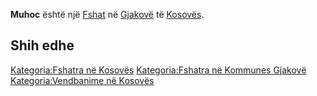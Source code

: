 {{Fshat në Kosovës
 | Emri                = Muhoc
| sqi_N_name = Muhoc
| sqi_N_FULL_NAME_RO = Muhoc
| sqi_N_FULL_NAME_ND_RO = Muhoc
| sqi_N_SORT_NAME_RG = MUHOC
| sqi_N_FULL_NAME_RG = Muhoc
| sqi_N_FULL_NAME_ND_RG = Muhoc
| srp_N_name = Muhovce
| srp_N_FULL_NAME_RO = Muhovce
| srp_N_FULL_NAME_ND_RO = Muhovce
| srp_N_SORT_NAME_RG = MUHOVCE
| srp_N_FULL_NAME_RG = Muhovce
| srp_N_FULL_NAME_ND_RG = Muhovce
| srp_NS_name = Муховце
| srp_NS_FULL_NAME_RO = Муховце
| srp_NS_FULL_NAME_ND_RO = Муховце
| srp_NS_SORT_NAME_RG = МУХОВЦЕ
| srp_NS_FULL_NAME_RG = Муховце
| srp_NS_FULL_NAME_ND_RG = Муховце

 | Emri (Rasa dhanore) = 
 | Figura              = 
 | Shteti              = Kosovo
 | Komuna              = Gjakovë
 | Kodi postar         = 
 | Sipërfaqja          = 

 | Popullsia           = 

 | Regj. i popullsisë  = 
 | Dend. e popullsisë  = 
 | Faqja zyrtare       = 
 <!--- Koordinatat ----> 
 | Gjerësia            = 42.394444
 | Gjatësia            = 21.150278
 | Lartësia            = 
}}
'''Muhoc''' është një [[Fshat]] në [[Gjakovë]] të [[Kosovës]].

<!-- == Gjeografia == -->
<!-- == Historia == -->
<!-- == Demografia == -->
== Shih edhe ==
{{Komuna Gjakovë}}
{{Kosovo-Administrata-Cung}}

[[Kategoria:Fshatra në Kosovës]]
[[Kategoria:Fshatra në Kommunes Gjakovë]]
[[Kategoria:Vendbanime në Kosovës]]